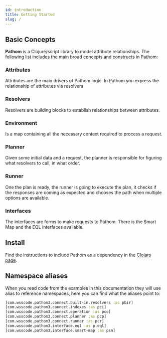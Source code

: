 ```yaml
---
id: introduction
title: Getting Started
slug: /
---
```


## Basic Concepts

**Pathom** is a Clojure/script library to model attribute relationships. The following
list includes the main broad concepts and constructs in Pathom:

### Attributes

Attributes are the main drivers of Pathom logic. In Pathom you express the relationship
of attributes via resolvers.

### Resolvers

Resolvers are building blocks to establish relationships between attributes.

### Environment

Is a map containing all the necessary context required to process a request.

### Planner

Given some initial data and a request, the planner is responsible for figuring what
resolvers to call, in what order.

### Runner

One the plan is ready, the runner is going to execute the plan, it checks if the
responses are coming as expected and chooses the path when multiple options
are available.

### Interfaces

The interfaces are forms to make requests to Pathom. There is the Smart Map and the
EQL interfaces available.

## Install

Find the instructions to include Pathom as a dependency in the [Clojars page](https://clojars.org/com.wsscode/pathom3).

## Namespace aliases

When you read code from the examples in this documentation they will use alias to reference
namespaces, here you can find what the aliases point to:

```clojure
[com.wsscode.pathom3.connect.built-in.resolvers :as pbir]
[com.wsscode.pathom3.connect.indexes :as pci]
[com.wsscode.pathom3.connect.operation :as pco]
[com.wsscode.pathom3.connect.planner :as pcp]
[com.wsscode.pathom3.connect.runner :as pcr]
[com.wsscode.pathom3.interface.eql :as p.eql]
[com.wsscode.pathom3.interface.smart-map :as psm]
```
